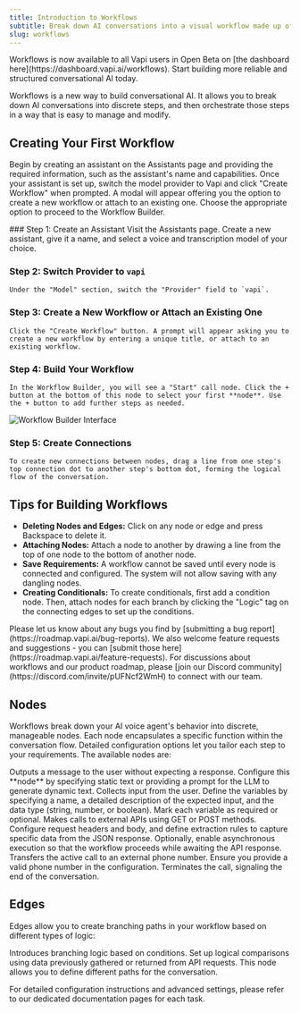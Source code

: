```yaml
---
title: Introduction to Workflows
subtitle: Break down AI conversations into a visual workflow made up of discrete steps ("nodes") and branches between them ("edges").
slug: workflows
---
```


<Success intent="launch">
  Workflows is now available to all Vapi users in Open Beta on [the dashboard here](https://dashboard.vapi.ai/workflows). Start building more reliable and structured conversational AI today. 
</Success>

Workflows is a new way to build conversational AI. It allows you to break down AI conversations into discrete steps, and then orchestrate those steps in a way that is easy to manage and modify.

## Creating Your First Workflow

Begin by creating an assistant on the Assistants page and providing the required information, such as the assistant's name and capabilities. Once your assistant is set up, switch the model provider to Vapi and click "Create Workflow" when prompted. A modal will appear offering you the option to create a new workflow or attach to an existing one. Choose the appropriate option to proceed to the Workflow Builder.

<Steps>
  ### Step 1: Create an Assistant
    Visit the Assistants page. Create a new assistant, give it a name, and select a voice and transcription model of your choice.
  
  ### Step 2: Switch Provider to `vapi`
    Under the "Model" section, switch the "Provider" field to `vapi`.
  
  ### Step 3: Create a New Workflow or Attach an Existing One
    Click the "Create Workflow" button. A prompt will appear asking you to create a new workflow by entering a unique title, or attach to an existing workflow.
    
  ### Step 4: Build Your Workflow
    In the Workflow Builder, you will see a "Start" call node. Click the + button at the bottom of this node to select your first **node**. Use the + button to add further steps as needed. 
  
  <Frame background="subtle">
    <img src="./static/images/workflows/workflow-builder-example.png" alt="Workflow Builder Interface" />
  </Frame>

  ### Step 5: Create Connections
    To create new connections between nodes, drag a line from one step's top connection dot to another step's bottom dot, forming the logical flow of the conversation.
</Steps>

## Tips for Building Workflows

- **Deleting Nodes and Edges:** Click on any node or edge and press Backspace to delete it.
- **Attaching Nodes:** Attach a node to another by drawing a line from the top of one node to the bottom of another node.
- **Save Requirements:** A workflow cannot be saved until every node is connected and configured. The system will not allow saving with any dangling nodes.
- **Creating Conditionals:** To create conditionals, first add a condition node. Then, attach nodes for each branch by clicking the "Logic" tag on the connecting edges to set up the conditions.

<Info>
    Please let us know about any bugs you find by [submitting a bug report](https://roadmap.vapi.ai/bug-reports). We also welcome feature requests and suggestions - you can [submit those here](https://roadmap.vapi.ai/feature-requests). For discussions about workflows and our product roadmap, please [join our Discord community](https://discord.com/invite/pUFNcf2WmH) to connect with our team.
</Info>

## Nodes

Workflows break down your AI voice agent's behavior into discrete, manageable nodes. Each node encapsulates a specific function within the conversation flow. Detailed configuration options let you tailor each step to your requirements. The available nodes are:

<CardGroup cols={2}>
  <Card title="Say" icon="message" href="/workflows/nodes/say">
    Outputs a message to the user without expecting a response. Configure this **node** by specifying static text or providing a prompt for the LLM to generate dynamic text.
  </Card>
  <Card title="Gather" icon="microphone" href="/workflows/nodes/gather">
    Collects input from the user. Define the variables by specifying a name, a detailed description of the expected input, and the data type (string, number, or boolean). Mark each variable as required or optional.
  </Card>
  <Card title="API Request" icon="code" href="/workflows/nodes/api-request">
    Makes calls to external APIs using GET or POST methods. Configure request headers and body, and define extraction rules to capture specific data from the JSON response. Optionally, enable asynchronous execution so that the workflow proceeds while awaiting the API response.
  </Card>
  <Card title="Transfer" icon="phone-arrow-right" href="/workflows/nodes/transfer">
    Transfers the active call to an external phone number. Ensure you provide a valid phone number in the configuration.
  </Card>
  <Card title="Hangup" icon="phone-slash" href="/workflows/nodes/hangup">
    Terminates the call, signaling the end of the conversation.
  </Card>
</CardGroup>

## Edges

Edges allow you to create branching paths in your workflow based on different types of logic:

<CardGroup cols={2}>
  <Card title="Logical Condition" icon="code-branch" href="/workflows/edges/logical-conditions">
    Introduces branching logic based on conditions. Set up logical comparisons using data previously gathered or returned from API requests. This node allows you to define different paths for the conversation.
  </Card>
</CardGroup>

For detailed configuration instructions and advanced settings, please refer to our dedicated documentation pages for each task.
